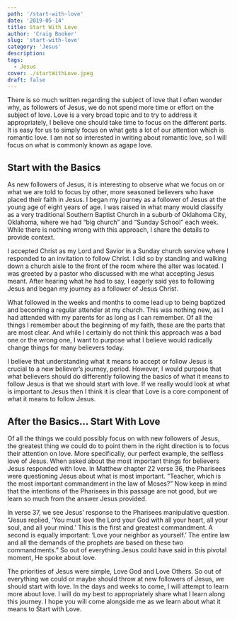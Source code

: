 ```yaml
---
path: '/start-with-love'
date: '2019-05-14'
title: Start With Love
author: 'Craig Booker'
slug: 'start-with-love'
category: 'Jesus'
description:
tags:
  - Jesus
cover: ./startWithLove.jpeg
draft: false
---
```


There is so much written regarding the subject of love that I often wonder why, as followers of Jesus, we do not spend more time or effort on the subject of love. Love is a very broad topic and to try to address it appropriately, I believe one should take time to focus on the different parts. It is easy for us to simply focus on what gets a lot of our attention which is romantic love. I am not so interested in writing about romantic love, so I will focus on what is commonly known as agape love.

## Start with the Basics

As new followers of Jesus, it is interesting to observe what we focus on or what we are told to focus by other, more seasoned believers who have placed their faith in Jesus. I began my journey as a follower of Jesus at the young age of eight years of age. I was raised in what many would classify as a very traditional Southern Baptist Church in a suburb of Oklahoma City, Oklahoma, where we had “big church” and “Sunday School” each week. While there is nothing wrong with this approach, I share the details to provide context.

I accepted Christ as my Lord and Savior in a Sunday church service where I responded to an invitation to follow Christ. I did so by standing and walking down a church aisle to the front of the room where the alter was located. I was greeted by a pastor who discussed with me what accepting Jesus meant. After hearing what he had to say, I eagerly said yes to following Jesus and began my journey as a follower of Jesus Christ.

What followed in the weeks and months to come lead up to being baptized and becoming a regular attender at my church. This was nothing new, as I had attended with my parents for as long as I can remember. Of all the things I remember about the beginning of my faith, these are the parts that are most clear. And while I certainly do not think this approach was a bad one or the wrong one, I want to purpose what I believe would radically change things for many believers today.

I believe that understanding what it means to accept or follow Jesus is crucial to a new believer’s journey, period. However, I would purpose that what believers should do differently following the basics of what it means to follow Jesus is that we should start with love. If we really would look at what is important to Jesus then I think it is clear that Love is a core component of what it means to follow Jesus.

## After the Basics… Start With Love

Of all the things we could possibly focus on with new followers of Jesus, the greatest thing we could do to point them in the right direction is to focus their attention on love. More specifically, our perfect example, the selfless love of Jesus. When asked about the most important things for believers Jesus responded with love. In Matthew chapter 22 verse 36, the Pharisees were questioning Jesus about what is most important. “Teacher, which is the most important commandment in the law of Moses?” Now keep in mind that the intentions of the Pharisees in this passage are not good, but we learn so much from the answer Jesus provided.

In verse 37, we see Jesus’ response to the Pharisees manipulative question. “Jesus replied, ‘You must love the Lord your God with all your heart, all your soul, and all your mind.’ This is the first and greatest commandment. A second is equally important: ‘Love your neighbor as yourself.’ The entire law and all the demands of the prophets are based on these two commandments.” So out of everything Jesus could have said in this pivotal moment, He spoke about love.

The priorities of Jesus were simple, Love God and Love Others. So out of everything we could or maybe should throw at new followers of Jesus, we should start with love. In the days and weeks to come, I will attempt to learn more about love. I will do my best to appropriately share what I learn along this journey. I hope you will come alongside me as we learn about what it means to Start with Love.
